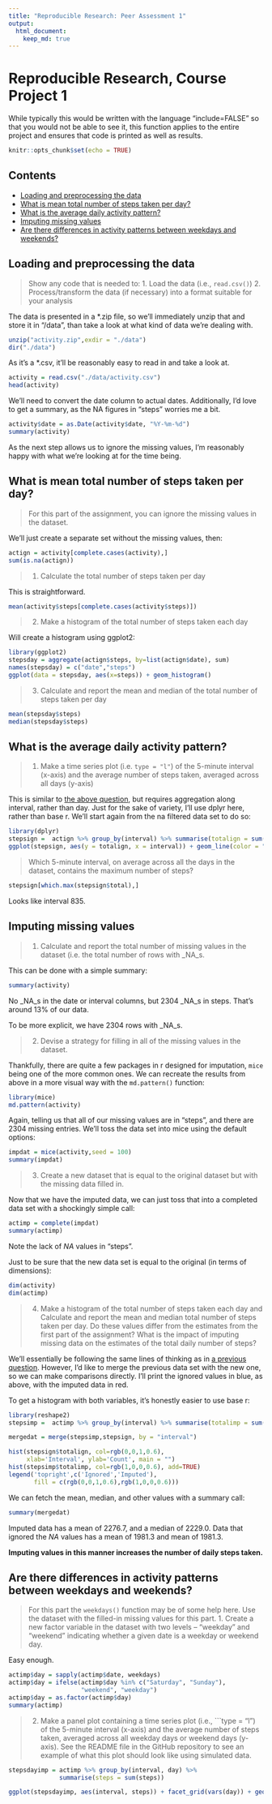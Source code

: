 ```yaml
---
title: "Reproducible Research: Peer Assessment 1"
output: 
  html_document:
    keep_md: true
---
```


# Reproducible Research, Course Project 1

While typically this would be written with the language "include=FALSE" so that you would not be able to see it, this function applies to the entire project and ensures that code is printed as well as results.

```r
knitr::opts_chunk$set(echo = TRUE)
```

## Contents
- [Loading and preprocessing the data](#loading-and-preprocessing-the-data)
- [What is mean total number of steps taken per day?](#What-is-mean-total-number-of-steps-taken-per-day)
- [What is the average daily activity pattern?](#What-is-the-average-daily-activity-pattern)
- [Imputing missing values](#imputing-missing-values)
- [Are there differences in activity patterns between weekdays and weekends?](#Are-there-differences-in-activity-patterns-between-weekdays-and-weekends)

## Loading and preprocessing the data

>Show any code that is needed to:
>1. Load the data (i.e., ```read.csv()```)
>2. Process/transform the data (if necessary) into a format suitable for your analysis

The data is presented in a *.zip file, so we'll immediately unzip that and store it in "/data", than take a look at what kind of data we're dealing with.

```r
unzip("activity.zip",exdir = "./data")
dir("./data")
```

As it's a *.csv, it'll be reasonably easy to read in and take a look at.

```r
activity = read.csv("./data/activity.csv")
head(activity)
```

We'll need to convert the date column to actual dates. Additionally, I'd love to get a summary, as the NA figures in "steps" worries me a bit.

```r
activity$date = as.Date(activity$date, "%Y-%m-%d")
summary(activity)
```
As the next step allows us to ignore the missing values, I'm reasonably happy with what we're looking at for the time being.

## What is mean total number of steps taken per day?

>For this part of the assignment, you can ignore the missing values in the dataset.

We'll just create a separate set without the missing values, then:

```r
actign = activity[complete.cases(activity),]
sum(is.na(actign))
```

>1. Calculate the total number of steps taken per day

This is straightforward.

```r
mean(activity$steps[complete.cases(activity$steps)])
```

>2. Make a histogram of the total number of steps taken each day

Will create a histogram using ggplot2:

```r
library(ggplot2)
stepsday = aggregate(actign$steps, by=list(actign$date), sum)
names(stepsday) = c("date","steps")
ggplot(data = stepsday, aes(x=steps)) + geom_histogram()
```

>3. Calculate and report the mean and median of the total number of steps taken per day


```r
mean(stepsday$steps)
median(stepsday$steps)
```

## What is the average daily activity pattern?

>1. Make a time series plot (i.e. ```type = "l"```) of the 5-minute interval (x-axis) and the average number of steps taken, averaged across all days (y-axis)

This is similar to [the above question](#What-is-mean-total-number-of-steps-taken-per-day), but requires aggregation along interval, rather than day. Just for the sake of variety, I'll use dplyr here, rather than base r. We'll start again from the na filtered data set to do so:

```r
library(dplyr)
stepsign =  actign %>% group_by(interval) %>% summarise(totalign = sum(steps))
ggplot(stepsign, aes(y = totalign, x = interval)) + geom_line(color = "blue")
```

>Which 5-minute interval, on average across all the days in the dataset, contains the maximum number of steps?

```r
stepsign[which.max(stepsign$total),]
```

Looks like interval 835.

## Imputing missing values

> 1. Calculate and report the total number of missing values in the dataset (i.e. the total number of rows with _NA_s.

This can be done with a simple summary:

```r
summary(activity)
```

No _NA_s in the date or interval columns, but 2304 _NA_s in steps. That's around 13% of our data.

To be more explicit, we have 2304 rows with _NA_s.

> 2. Devise a strategy for filling in all of the missing values in the dataset.

Thankfully, there are quite a few packages in r designed for imputation, ```mice``` being one of the more common ones. We can recreate the results from above in a more visual way with the ```md.pattern()``` function:

```r
library(mice)
md.pattern(activity)
```

Again, telling us that all of our missing values are in "steps", and there are 2304 missing entries. We'll toss the data set into mice using the default options:

```r
impdat = mice(activity,seed = 100)
summary(impdat)
```
> 3. Create a new dataset that is equal to the original dataset but with the missing data filled in.

Now that we have the imputed data, we can just toss that into a completed data set with a shockingly simple call:

```r
actimp = complete(impdat)
summary(actimp)
```
Note the lack of _NA_ values in "steps". 

Just to be sure that the new data set is equal to the original (in terms of dimensions):

```r
dim(activity)
dim(actimp)
```

> 4. Make a histogram of the total number of steps taken each day and Calculate and report the mean and median total number of steps taken per day. Do these values differ from the estimates from the first part of the assignment? What is the impact of imputing missing data on the estimates of the total daily number of steps?

We'll essentially be following the same lines of thinking as in [a previous question](#What-is-mean-total-number-of-steps-taken-per-day). However, I'd like to merge the previous data set with the new one, so we can make comparisons directly. I'll print the ignored values in blue, as above, with the imputed data in red.

To get a histogram with both variables, it's honestly easier to use base r:

```r
library(reshape2)
stepsimp =  actimp %>% group_by(interval) %>% summarise(totalimp = sum(steps))

mergedat = merge(stepsimp,stepsign, by = "interval")

hist(stepsign$totalign, col=rgb(0,0,1,0.6),
     xlab='Interval', ylab='Count', main = "")
hist(stepsimp$totalimp, col=rgb(1,0,0,0.6), add=TRUE)
legend('topright',c('Ignored','Imputed'), 
       fill = c(rgb(0,0,1,0.6),rgb(1,0,0,0.6)))
```

We can fetch the mean, median, and other values with a summary call:

```r
summary(mergedat)
```

Imputed data has a mean of 2276.7, and a median of 2229.0. Data that ignored the _NA_ values has a mean of 1981.3 and mean of 1981.3.

**Imputing values in this manner increases the number of daily steps taken.**

## Are there differences in activity patterns between weekdays and weekends?

> For this part the ```weekdays()```  function may be of some help here. Use the dataset with the filled-in missing values for this part.
> 1. Create a new factor variable in the dataset with two levels – “weekday” and “weekend” indicating whether a given date is a weekday or weekend day.

Easy enough.

```r
actimp$day = sapply(actimp$date, weekdays)
actimp$day = ifelse(actimp$day %in% c("Saturday", "Sunday"),
                    "weekend", "weekday")
actimp$day = as.factor(actimp$day)
summary(actimp)
```

> 2. Make a panel plot containing a time series plot (i.e., ```type = "l") of the 5-minute interval (x-axis) and the average number of steps taken, averaged across all weekday days or weekend days (y-axis). See the README file in the GitHub repository to see an example of what this plot should look like using simulated data.

```r
stepsdayimp = actimp %>% group_by(interval, day) %>%
              summarise(steps = sum(steps))

ggplot(stepsdayimp, aes(interval, steps)) + facet_grid(vars(day)) + geom_line()
```